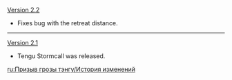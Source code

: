{{Change History/Header}}
[[Version 2.2]]
* Fixes bug with the retreat distance.
----
[[Version 2.1]]
* Tengu Stormcall was released.
<noinclude>


[[ru:Призыв грозы тэнгу/История изменений]]
</noinclude>